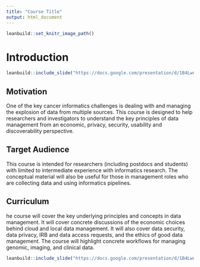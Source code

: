 ```yaml
---
title: "Course Title"
output: html_document
---
```



```r
leanbuild::set_knitr_image_path()
```

# Introduction
```r
leanbuild::include_slide("https://docs.google.com/presentation/d/1B4LwuvgA6aUopOHEAbES1Agjy7Ex2IpVAoUIoBFbsq0/edit#slide=id.p")
```
## Motivation
One of the key cancer informatics challenges is dealing with and managing the explosion of data from multiple sources. This course is designed to help researchers and investigators to understand the key principles of data management from an economic, privacy, security, usability and discoverability perspective. 

## Target Audience 
This course is intended for researchers (including postdocs and students) with limited to intermediate experience with informatics research. The conceptual material will also be useful for those in management roles who are collecting data and using informatics pipelines.

## Curriculum 
he course will cover the key underlying principles and concepts in data management. It will cover concrete discussions of the economic choices behind cloud and local data management. It will also cover data security, data privacy, IRB and data access requests, and the ethics of good data management. The course will highlight concrete workflows for managing genomic, imaging, and clinical data. 


```r
leanbuild::include_slide("https://docs.google.com/presentation/d/1B4LwuvgA6aUopOHEAbES1Agjy7Ex2IpVAoUIoBFbsq0/edit#slide=id.gf5f8818810_1_5")
```
